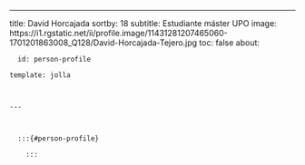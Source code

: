 ---
title: David Horcajada
sortby: 18
subtitle: Estudiante máster UPO
image: https://i1.rgstatic.net/ii/profile.image/11431281207465060-1701201863008_Q128/David-Horcajada-Tejero.jpg
toc: false
about:

      id: person-profile

    template: jolla

    

    ---

      

      :::{#person-profile}

        :::

